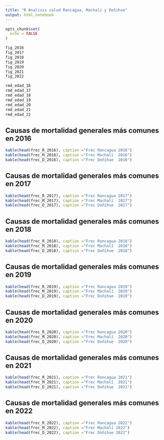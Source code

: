 ```yaml
---
title: "R Analisis salud Rancagua, Machalí y Doñihue"
output: html_notebook
---
```


```r
opts_chunk$set(
  echo = FALSE
)
```

```r

fig_2016
fig_2017
fig_2018
fig_2019
fig_2020
fig_2021
fig_2022
```

```r
rmd_edad_16
rmd_edad_17
rmd_edad_18
rmd_edad_19
rmd_edad_20
rmd_edad_21
rmd_edad_22

```

## Causas de mortalidad generales más comunes en 2016

```r
kable(head(frec_R_2016), caption ="Frec Rancagua 2016") 
kable(head(frec_M_2016), caption ="Frec Machalí  2016") 
kable(head(frec_D_2016), caption ="Frec Doñihue  2016") 
```

## Causas de mortalidad generales más comunes en 2017

```r
kable(head(frec_R_2017), caption ="Frec Rancagua 2017") 
kable(head(frec_M_2017), caption ="Frec Machalí  2017") 
kable(head(frec_D_2017), caption ="Frec Doñihue  2017") 

```

## Causas de mortalidad generales más comunes en 2018

```r
kable(head(frec_R_2018), caption ="Frec Rancagua 2018") 
kable(head(frec_M_2018), caption ="Frec Machalí  2018") 
kable(head(frec_D_2018), caption ="Frec Doñihue  2018") 

```

## Causas de mortalidad generales más comunes en 2019

```r
kable(head(frec_R_2019), caption ="Frec Rancagua 2019") 
kable(head(frec_M_2019), caption ="Frec Machalí  2019") 
kable(head(frec_D_2019), caption ="Frec Doñihue  2019") 
```

## Causas de mortalidad generales más comunes en 2020

```r
kable(head(frec_R_2020), caption ="Frec Rancagua 2020") 
kable(head(frec_M_2020), caption ="Frec Machalí  2020") 
kable(head(frec_D_2020), caption ="Frec Doñihue  2020") 

```

## Causas de mortalidad generales más comunes en 2021

```r
kable(head(frec_R_2021), caption ="Frec Rancagua 2021") 
kable(head(frec_M_2021), caption ="Frec Machalí  2021") 
kable(head(frec_D_2021), caption ="Frec Doñihue  2021") 

```

## Causas de mortalidad generales más comunes en 2022

```r
kable(head(frec_R_2022), caption ="Frec Rancagua 2022") 
kable(head(frec_M_2022), caption ="Frec Machalí 2022") 
kable(head(frec_D_2022), caption ="Frec Doñihue 2022") 

```

